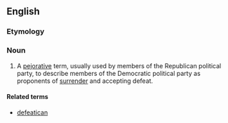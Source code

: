 ==English==

===Etymology===
{{blend|defeat|Democrat}}

===Noun===
{{en-noun}}

# {{US}} A [[pejorative]] term, usually used by members of the Republican political party, to describe members of the Democratic political party as proponents of [[surrender]] and accepting defeat.

====Related terms====
*[[defeatican]]